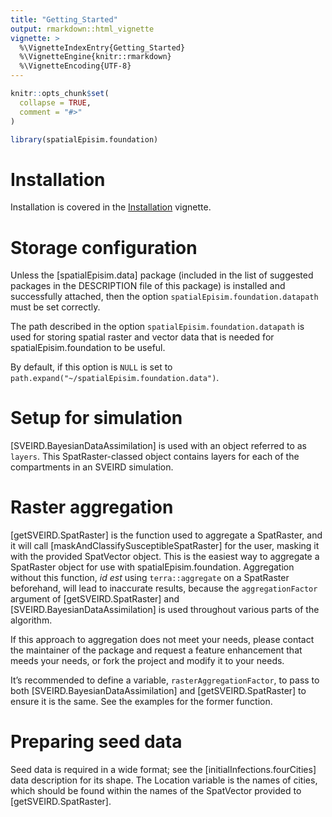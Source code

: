 ```yaml
---
title: "Getting_Started"
output: rmarkdown::html_vignette
vignette: >
  %\VignetteIndexEntry{Getting_Started}
  %\VignetteEngine{knitr::rmarkdown}
  %\VignetteEncoding{UTF-8}
---
```


```r
knitr::opts_chunk$set(
  collapse = TRUE,
  comment = "#>"
)
```

```r
library(spatialEpisim.foundation)
```

# Installation
Installation is covered in the [Installation](TODO) vignette.

# Storage configuration
Unless the [spatialEpisim.data] package (included in the list of suggested
packages in the DESCRIPTION file of this package) is installed and successfully
attached, then the option `spatialEpisim.foundation.datapath` must be set
correctly.

The path described in the option `spatialEpisim.foundation.datapath` is used for
storing spatial raster and vector data that is needed for
spatialEpisim.foundation to be useful.

By default, if this option is `NULL` is set to
`path.expand("~/spatialEpisim.foundation.data")`.

# Setup for simulation
[SVEIRD.BayesianDataAssimilation] is used with an object referred to as
`layers`. This SpatRaster-classed object contains layers for each of the
compartments in an SVEIRD simulation.

<!-- TODO: open an issue to track SVEIRD, SEIRD, SEIR, et cetera simulations.
These sorts of simulations cannot be run yet (all simulations are SVEIRD), and
therefore the `layers` object must have layers for each of the compartments.
When other compartmental models are possible the shape of `layers` must be
decided upon. -->

# Raster aggregation
[getSVEIRD.SpatRaster] is the function used to aggregate a SpatRaster, and it
will call [maskAndClassifySusceptibleSpatRaster] for the user, masking it with
the provided SpatVector object. This is the easiest way to aggregate a
SpatRaster object for use with spatialEpisim.foundation. Aggregation without
this function, *id est* using `terra::aggregate` on a SpatRaster beforehand,
will lead to inaccurate results, because the `aggregationFactor` argument of
[getSVEIRD.SpatRaster] and [SVEIRD.BayesianDataAssimilation] is used throughout
various parts of the algorithm.

If this approach to aggregation does not meet your needs, please contact the
maintainer of the package and request a feature enhancement that meeds your
needs, or fork the project and modify it to your needs.

It's recommended to define a variable, `rasterAggregationFactor`, to pass to
both [SVEIRD.BayesianDataAssimilation] and [getSVEIRD.SpatRaster] to ensure it
is the same. See the examples for the former function.

# Preparing seed data
Seed data is required in a wide format; see the [initialInfections.fourCities]
data description for its shape. The Location variable is the names of cities,
which should be found within the names of the SpatVector provided to
[getSVEIRD.SpatRaster].
